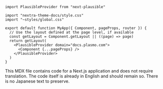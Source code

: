 ```mdx
import PlausibleProvider from "next-plausible"

import "nextra-theme-docs/style.css"
import "~styles/global.css"

export default function MyApp({ Component, pageProps, router }) {
  // Use the layout defined at the page level, if available
  const getLayout = Component.getLayout || ((page) => page)
  return getLayout(
    <PlausibleProvider domain="docs.plasmo.com">
      <Component {...pageProps} />
    </PlausibleProvider>
  )
}
```

This MDX file contains code for a Next.js application and does not require translation.  The code itself is already in English and should remain so.  There is no Japanese text to preserve.
